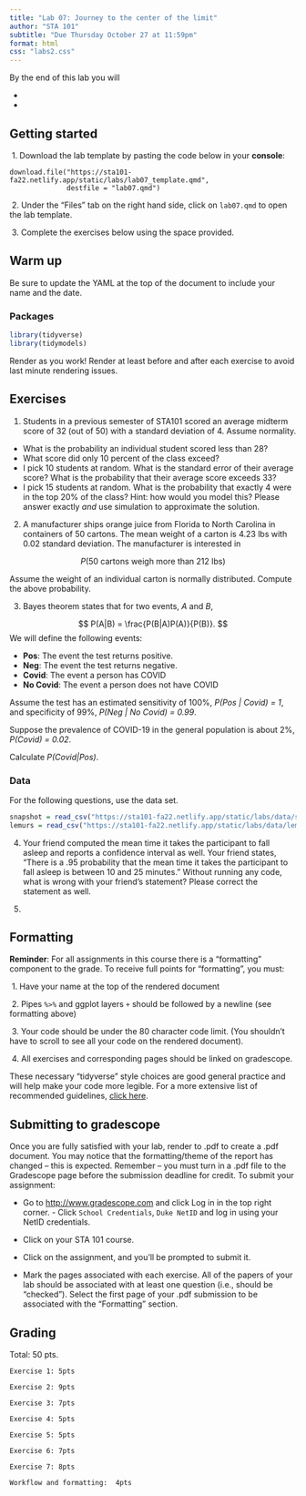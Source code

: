 ```yaml
---
title: "Lab 07: Journey to the center of the limit"
author: "STA 101"
subtitle: "Due Thursday October 27 at 11:59pm"
format: html
css: "labs2.css"
---
```


By the end of this lab you will

-
-


## Getting started

\ 1. Download the lab template by pasting the code below in your **console**:

```
download.file("https://sta101-fa22.netlify.app/static/labs/lab07_template.qmd",
              destfile = "lab07.qmd")
```

\ 2. Under the "Files" tab on the right hand side, click on `lab07.qmd` to open the lab template.


\ 3. Complete the exercises below using the space provided.

## Warm up

Be sure to update the YAML at the top of the document to include your name and the date.

### Packages

```r
library(tidyverse)
library(tidymodels)
```

:::{.callout-important}
Render as you work! Render at least before and after each exercise to avoid last minute rendering issues.
:::

## Exercises

1. Students in a previous semester of STA101 scored an average midterm score of 32 (out of 50) with a standard deviation of 4. Assume normality.

- What is the probability an individual student scored less than 28?
- What score did only 10 percent of the class exceed?
- I pick 10 students at random. What is the standard error of their average score? What is the probability that their average score exceeds 33?
- I pick 15 students at random. What is the probability that exactly 4 were in the top 20% of the class? Hint: how would you model this? Please answer exactly *and* use simulation to approximate the solution.

2. A manufacturer ships orange juice from Florida to North Carolina in containers of 50 cartons. The mean weight of a carton is 4.23 lbs with 0.02 standard deviation. The manufacturer is interested in

$$
P(\text{50 cartons weigh more than 212 lbs})
$$

Assume the weight of an individual carton is normally distributed. Compute the above probability. 

3. Bayes theorem states that for two events, $A$ and $B$,

$$
P(A|B) = \frac{P(B|A)P(A)}{P(B)}.
$$
We will define the following events:

-   **Pos**: The event the test returns positive.
-   **Neg**: The event the test returns negative.
-   **Covid**: The event a person has COVID
-   **No Covid**: The event a person does not have COVID

Assume the test has an estimated sensitivity of 100%, *P(Pos \| Covid) = 1*, and specificity of 99%, *P(Neg \| No Covid) = 0.99*.

Suppose the prevalence of COVID-19 in the general population is about 2%, *P(Covid) = 0.02*.

Calculate *P(Covid|Pos)*.


### Data

For the following questions, use the data set.

```r
snapshot = read_csv("https://sta101-fa22.netlify.app/static/labs/data/snapshot.csv")
lemurs = read_csv("https://sta101-fa22.netlify.app/static/labs/data/lemur_subset.csv")
```

4. Your friend computed the mean time it takes the participant to fall asleep and reports a confidence interval as well. Your friend states, “There is a .95 probability that the mean time it takes the participant to fall asleep is between 10 and 25 minutes.” Without running any code, what is wrong with your friend’s statement? Please correct the statement as well.

5. 


## Formatting

**Reminder**: For all assignments in this course there is a "formatting" component to the grade. To receive full points for "formatting", you must:

\ 1. Have your name at the top of the rendered document

\ 2. Pipes `%>%` and ggplot layers `+` should be followed by a newline (see formatting above)

\ 3. Your code should be under the 80 character code limit. (You shouldn't have to scroll to see all your code on the rendered document).

\ 4. All exercises and corresponding pages should be linked on gradescope.

These necessary "tidyverse" style choices are good general practice and will help make your code more legible. For a more extensive list of recommended guidelines, [click here](https://style.tidyverse.org/).

## Submitting to gradescope

Once you are fully satisfied with your lab, render to .pdf to create a .pdf document. You may notice that the formatting/theme of the report has changed – this is expected. Remember – you must turn in a .pdf file to the Gradescope page before the submission deadline for credit. To submit your assignment: 

- Go to [http://www.gradescope.com](http://www.gradescope.com) and click Log in in the top right corner. - Click `School Credentials`, `Duke NetID` and log in using your NetID credentials. 

- Click on your STA 101 course. 

- Click on the assignment, and you'll be prompted to submit it. 

- Mark the pages associated with each exercise. All of the papers of your lab should be associated with at least one question (i.e., should be “checked”). Select the first page of your .pdf submission to be associated with the "Formatting" section.

## Grading

Total: 50 pts.

    Exercise 1: 5pts

    Exercise 2: 9pts

    Exercise 3: 7pts

    Exercise 4: 5pts

    Exercise 5: 5pts
    
    Exercise 6: 7pts
    
    Exercise 7: 8pts
    
    Workflow and formatting:  4pts
    